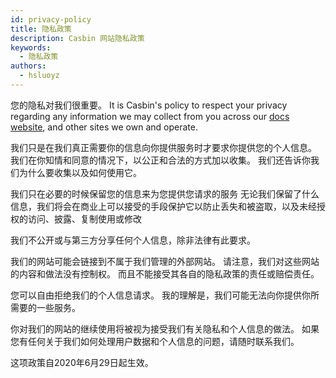 ```yaml
---
id: privacy-policy
title: 隐私政策
description: Casbin 网站隐私政策
keywords:
  - 隐私政策
authors:
  - hsluoyz
---
```


您的隐私对我们很重要。 It is Casbin's policy to respect your privacy regarding any information we may collect from you across our [docs website](/), and other sites we own and operate.

我们只是在我们真正需要你的信息向你提供服务时才要求你提供您的个人信息。 我们在你知情和同意的情况下，以公正和合法的方式加以收集。 我们还告诉你我们为什么要收集以及如何使用它。

我们只在必要的时候保留您的信息来为您提供您请求的服务 无论我们保留了什么信息，我们将会在商业上可以接受的手段保护它以防止丢失和被盗取，以及未经授权的访问、披露、复制使用或修改

我们不公开或与第三方分享任何个人信息，除非法律有此要求。

我们的网站可能会链接到不属于我们管理的外部网站。 请注意，我们对这些网站的内容和做法没有控制权。 而且不能接受其各自的隐私政策的责任或赔偿责任。

您可以自由拒绝我们的个人信息请求。 我的理解是，我们可能无法向你提供你所需要的一些服务。

你对我们的网站的继续使用将被视为接受我们有关隐私和个人信息的做法。 如果您有任何关于我们如何处理用户数据和个人信息的问题，请随时联系我们。

这项政策自2020年6月29日起生效。
